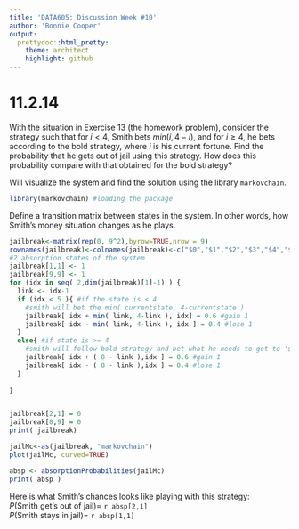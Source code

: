 ```yaml
---
title: 'DATA605: Discussion Week #10'
author: 'Bonnie Cooper'
output:
  prettydoc::html_pretty:
    theme: architect
    highlight: github
---
```


# 11.2.14

With the situation in Exercise 13 (the homework problem), consider the strategy such that for $i \lt 4$, Smith bets $min(i, 4 − i)$, and for $i \geq 4$, he bets according to the bold strategy, where $i$ is his current fortune. Find the probability that he gets out of jail using this strategy. How does this probability compare with that obtained for the bold strategy?

Will visualize the system and find the solution using the library `markovchain`.
```r
library(markovchain) #loading the package
```

Define a transition matrix between states in the system. In other words, how Smith's money situation changes as he plays.
```r
jailbreak<-matrix(rep(0, 9^2),byrow=TRUE,nrow = 9)
rownames(jailbreak)<-colnames(jailbreak)<-c("$0","$1","$2","$3","$4","$5","$6","$7","$8")
#2 absorption states of the system
jailbreak[1,1] <- 1
jailbreak[9,9] <- 1
for (idx in seq( 2,dim(jailbreak)[1]-1) ) {
  link <- idx-1
  if (idx < 5 ){ #if the state is < 4
    #smith will bet the min( currentstate, 4-currentstate )
    jailbreak[ idx + min( link, 4-link ), idx] = 0.6 #gain 1
    jailbreak[ idx - min( link, 4-link ), idx ] = 0.4 #lose 1
  }
  else{ #if state is >= 4
    #smith will follow bold strategy and bet what he needs to get to '$8' state
    jailbreak[ idx + ( 8 - link ),idx ] = 0.6 #gain 1
    jailbreak[ idx - ( 8 - link ),idx ] = 0.4 #lose 1  
  } 
  
}


jailbreak[2,1] = 0
jailbreak[8,9] = 0
print( jailbreak)
```


```r
jailMc<-as(jailbreak, "markovchain")
plot(jailMc, curved=TRUE)
```

```r
absp <- absorptionProbabilities(jailMc)
print( absp )
```

Here is what Smith's chances looks like playing with this strategy:  
$P( \mbox{Smith get's out of jail} ) =$ `r absp[2,1]`    
$P( \mbox{Smith stays in jail} ) =$ `r absp[1,1]` 
<br><br><br>